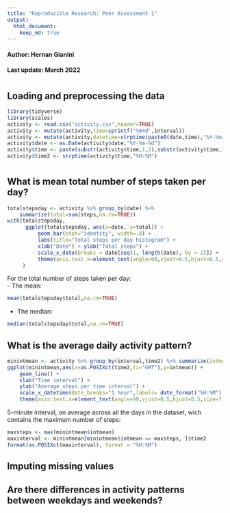 ---
title: "Reproducible Research: Peer Assessment 1"   
output: 
  html_document:
    keep_md: true
---
    
#### Author: Hernan Gianini
#### Last update: March 2022  
#   
## Loading and preprocessing the data  
```{r echo=TRUE,warning=FALSE,message=FALSE,error=FALSE}
library(tidyverse)
library(scales)
activity <- read.csv("activity.csv",header=TRUE)
activity <- mutate(activity,time=sprintf("%04d",interval))
activity <- mutate(activity,datetime=strptime(paste0(date,time),"%Y-%m-%d%H%M"))
activity$date <- as.Date(activity$date,"%Y-%m-%d")
activity$time <- paste(substr(activity$time,1,2),substr(activity$time,3,4),sep=":")
activity$time2 <- strptime(activity$time,"%H:%M")
```

#
## What is mean total number of steps taken per day?
```{r echo=TRUE,warning=FALSE,message=FALSE,error=FALSE}
totalstepsday <- activity %>% group_by(date) %>% 
    summarize(total=sum(steps,na.rm=TRUE))
with(totalstepsday,
      ggplot(totalstepsday, aes(x=date, y=total)) + 
          geom_bar(stat="identity", width=.8) + 
          labs(title="Total steps per day histogram") + 
          xlab("Date") + ylab("Total steps") + 
          scale_x_date(breaks = date[seq(1, length(date), by = 2)]) + 
          theme(axis.text.x=element_text(angle=90,vjust=0.5,hjust=0.5,size=7))
     )
```

For the total number of steps taken per day:  
- The mean:  
```{r echo=TRUE,warning=FALSE,message=FALSE,error=FALSE}
mean(totalstepsday$total,na.rm=TRUE)
```
- The median:  
```{r echo=TRUE,warning=FALSE,message=FALSE,error=FALSE}
median(totalstepsday$total,na.rm=TRUE)
```
  
## What is the average daily activity pattern?  
```{r echo=TRUE,warning=FALSE,message=FALSE,error=FALSE}
minintmean <- activity %>% group_by(interval,time2) %>% summarize(intmean = mean(steps,na.rm=TRUE))
ggplot(minintmean,aes(x=as.POSIXct(time2,tz="GMT"),y=intmean)) + 
    geom_line() + 
    xlab("Time interval") + 
    ylab("Average steps per time interval") + 
    scale_x_datetime(date_breaks="1 hour",labels= date_format("%H:%M"),timezone="UTC") + 
    theme(axis.text.x=element_text(angle=90,vjust=0.5,hjust=0.5,size=7))
```
    
5-minute interval, on average across all the days in the dataset, wich contains the maximum number of steps:  
```{r echo=TRUE,warning=FALSE,message=FALSE,error=FALSE}
maxsteps <- max(minintmean$intmean)
maxinterval <- minintmean[minintmean$intmean == maxsteps, ]$time2
format(as.POSIXct(maxinterval), format = "%H:%M")
```

## Imputing missing values



## Are there differences in activity patterns between weekdays and weekends?
